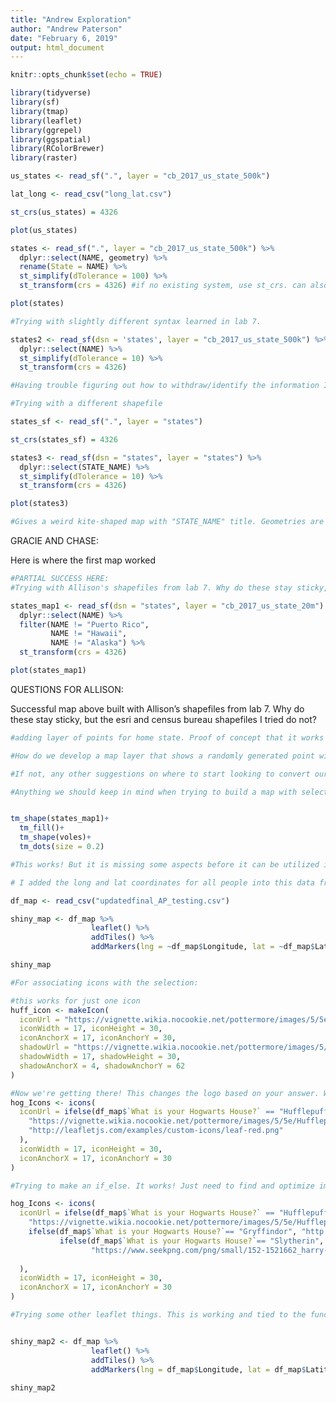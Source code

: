 ```yaml
---
title: "Andrew Exploration"
author: "Andrew Paterson"
date: "February 6, 2019"
output: html_document
---
```


```r
knitr::opts_chunk$set(echo = TRUE)
```

```r

library(tidyverse)
library(sf)
library(tmap)
library(leaflet)
library(ggrepel)
library(ggspatial)
library(RColorBrewer)
library(raster)

```

```r

us_states <- read_sf(".", layer = "cb_2017_us_state_500k")

lat_long <- read_csv("long_lat.csv")

st_crs(us_states) = 4326

plot(us_states)

states <- read_sf(".", layer = "cb_2017_us_state_500k") %>%
  dplyr::select(NAME, geometry) %>% 
  rename(State = NAME) %>%
  st_simplify(dTolerance = 100) %>% 
  st_transform(crs = 4326) #if no existing system, use st_crs. can also check system with st_crs(ca_eco)

plot(states)

#Trying with slightly different syntax learned in lab 7.

states2 <- read_sf(dsn = 'states', layer = "cb_2017_us_state_500k") %>% 
  dplyr::select(NAME) %>% 
  st_simplify(dTolerance = 10) %>% 
  st_transform(crs = 4326)

#Having trouble figuring out how to withdraw/identify the information I need from the US States shapefiles. The parallels to when we did this in lab 7 aren't immediately obvious to me. Geometry isn't staying sticky.

#Trying with a different shapefile

states_sf <- read_sf(".", layer = "states")

st_crs(states_sf) = 4326

states3 <- read_sf(dsn = "states", layer = "states") %>% 
  dplyr::select(STATE_NAME) %>% 
  st_simplify(dTolerance = 10) %>% 
  st_transform(crs = 4326)

plot(states3)

#Gives a weird kite-shaped map with "STATE_NAME" title. Geometries are not staying sticky.

```

GRACIE AND CHASE:

Here is where the first map worked

```r
#PARTIAL SUCCESS HERE:
#Trying with Allison's shapefiles from lab 7. Why do these stay sticky, but the esri and census bureau shapefiles I tried do not?

states_map1 <- read_sf(dsn = "states", layer = "cb_2017_us_state_20m") %>% 
  dplyr::select(NAME) %>%
  filter(NAME != "Puerto Rico",
         NAME != "Hawaii",
         NAME != "Alaska") %>% 
  st_transform(crs = 4326)

plot(states_map1)

```


QUESTIONS FOR ALLISON: 

Successful map above built with Allison's shapefiles from lab 7. Why do these stay sticky, but the esri and census bureau shapefiles I tried do not?
```r

#adding layer of points for home state. Proof of concept that it works with the voles layer from lab (see below)

#How do we develop a map layer that shows a randomly generated point within each state, or centrally located within each state? To show the distribution of certain personality traits across the US. This page has coordinates for the geographic center in each state. Do you think it would be possible to make this into a csv and reference that as a layer?: https://en.wikipedia.org/wiki/List_of_geographic_centers_of_the_United_States.

#If not, any other suggestions on where to start looking to convert our home state variable to a plottable variable? 

#Anything we should keep in mind when trying to build a map with selectable features for use in a shiny app?


tm_shape(states_map1)+
  tm_fill()+
  tm_shape(voles)+
  tm_dots(size = 0.2)

```

```r

#This works! But it is missing some aspects before it can be utilized in the shiny app.

# I added the long and lat coordinates for all people into this data frame.  I think we should use this version in shiny (shouldn't affect anything you've done, i just added columns)

df_map <- read_csv("updatedfinal_AP_testing.csv") 

shiny_map <- df_map %>% 
                  leaflet() %>% 
                  addTiles() %>% 
                  addMarkers(lng = ~df_map$Longitude, lat = ~df_map$Latitude, icon = huff_icon)

shiny_map

```

```r
#For associating icons with the selection:

#this works for just one icon
huff_icon <- makeIcon(
  iconUrl = "https://vignette.wikia.nocookie.net/pottermore/images/5/5e/Hufflepuff_crest.png/revision/latest/scale-to-width-down/180?cb=20111112232427",
  iconWidth = 17, iconHeight = 30,
  iconAnchorX = 17, iconAnchorY = 30,
  shadowUrl = "https://vignette.wikia.nocookie.net/pottermore/images/5/5e/Hufflepuff_crest.png/revision/latest/scale-to-width-down/180?cb=20111112232427",
  shadowWidth = 17, shadowHeight = 30,
  shadowAnchorX = 4, shadowAnchorY = 62
)

#Now we're getting there! This changes the logo based on your answer. We may need to a do a nested if function here? 
hog_Icons <- icons(
  iconUrl = ifelse(df_map$`What is your Hogwarts House?` == "Hufflepuff",
    "https://vignette.wikia.nocookie.net/pottermore/images/5/5e/Hufflepuff_crest.png/revision/latest/scale-to-width-down/180?cb=20111112232427",
    "http://leafletjs.com/examples/custom-icons/leaf-red.png"
  ),
  iconWidth = 17, iconHeight = 30,
  iconAnchorX = 17, iconAnchorY = 30
)

#Trying to make an if_else. It works! Just need to find and optimize images:

hog_Icons <- icons(
  iconUrl = ifelse(df_map$`What is your Hogwarts House?` == "Hufflepuff",
    "https://vignette.wikia.nocookie.net/pottermore/images/5/5e/Hufflepuff_crest.png/revision/latest/scale-to-width-down/180?cb=20111112232427",
    ifelse(df_map$`What is your Hogwarts House?`== "Gryffindor", "http://leafletjs.com/examples/custom-icons/leaf-red.png",
           ifelse(df_map$`What is your Hogwarts House?`== "Slytherin", "http://leafletjs.com/examples/custom-icons/leaf-green.png",
                  "https://www.seekpng.com/png/small/152-1521662_harry-potter-ravenclaw-crest-mens-crewneck-sweatshirt-harry.png"))
    
  ),
  iconWidth = 17, iconHeight = 30,
  iconAnchorX = 17, iconAnchorY = 30
)

```

```r

#Trying some other leaflet things. This is working and tied to the functional hogIcons object:


shiny_map2 <- df_map %>% 
                  leaflet() %>% 
                  addTiles() %>% 
                  addMarkers(lng = df_map$Longitude, lat = df_map$Latitude, icon = hog_Icons)
                              
shiny_map2

```

